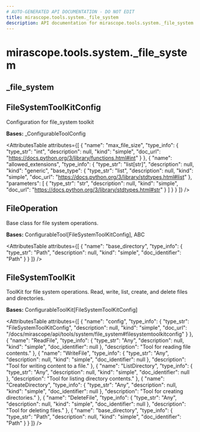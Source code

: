 ```yaml
---
# AUTO-GENERATED API DOCUMENTATION - DO NOT EDIT
title: mirascope.tools.system._file_system
description: API documentation for mirascope.tools.system._file_system
---
```


# mirascope.tools.system._file_system

## <ApiType type="Module" path="tools/system/file_system" symbolName="_file_system" /> _file_system

## <ApiType type="Class" path="tools/system/file_system" symbolName="FileSystemToolKitConfig" /> FileSystemToolKitConfig

Configuration for file_system toolkit

**Bases:** _ConfigurableToolConfig

<AttributesTable
  attributes={[
  {
    "name": "max_file_size",
    "type_info": {
      "type_str": "int",
      "description": null,
      "kind": "simple",
      "doc_url": "https://docs.python.org/3/library/functions.html#int"
    }
  },
  {
    "name": "allowed_extensions",
    "type_info": {
      "type_str": "list[str]",
      "description": null,
      "kind": "generic",
      "base_type": {
        "type_str": "list",
        "description": null,
        "kind": "simple",
        "doc_url": "https://docs.python.org/3/library/stdtypes.html#list"
      },
      "parameters": [
        {
          "type_str": "str",
          "description": null,
          "kind": "simple",
          "doc_url": "https://docs.python.org/3/library/stdtypes.html#str"
        }
      ]
    }
  }
]}
/>


## <ApiType type="Class" path="tools/system/file_system" symbolName="FileOperation" /> FileOperation

Base class for file system operations.

**Bases:** ConfigurableTool[FileSystemToolKitConfig], ABC

<AttributesTable
  attributes={[
  {
    "name": "base_directory",
    "type_info": {
      "type_str": "Path",
      "description": null,
      "kind": "simple",
      "doc_identifier": "Path"
    }
  }
]}
/>


## <ApiType type="Class" path="tools/system/file_system" symbolName="FileSystemToolKit" /> FileSystemToolKit

ToolKit for file system operations.
Read, write, list, create, and delete files and directories.

**Bases:** ConfigurableToolKit[FileSystemToolKitConfig]

<AttributesTable
  attributes={[
  {
    "name": "config",
    "type_info": {
      "type_str": "FileSystemToolKitConfig",
      "description": null,
      "kind": "simple",
      "doc_url": "/docs/mirascope/api/tools/system/file_system#filesystemtoolkitconfig"
    }
  },
  {
    "name": "ReadFile",
    "type_info": {
      "type_str": "Any",
      "description": null,
      "kind": "simple",
      "doc_identifier": null
    },
    "description": "Tool for reading file contents."
  },
  {
    "name": "WriteFile",
    "type_info": {
      "type_str": "Any",
      "description": null,
      "kind": "simple",
      "doc_identifier": null
    },
    "description": "Tool for writing content to a file."
  },
  {
    "name": "ListDirectory",
    "type_info": {
      "type_str": "Any",
      "description": null,
      "kind": "simple",
      "doc_identifier": null
    },
    "description": "Tool for listing directory contents."
  },
  {
    "name": "CreateDirectory",
    "type_info": {
      "type_str": "Any",
      "description": null,
      "kind": "simple",
      "doc_identifier": null
    },
    "description": "Tool for creating directories."
  },
  {
    "name": "DeleteFile",
    "type_info": {
      "type_str": "Any",
      "description": null,
      "kind": "simple",
      "doc_identifier": null
    },
    "description": "Tool for deleting files."
  },
  {
    "name": "base_directory",
    "type_info": {
      "type_str": "Path",
      "description": null,
      "kind": "simple",
      "doc_identifier": "Path"
    }
  }
]}
/>



